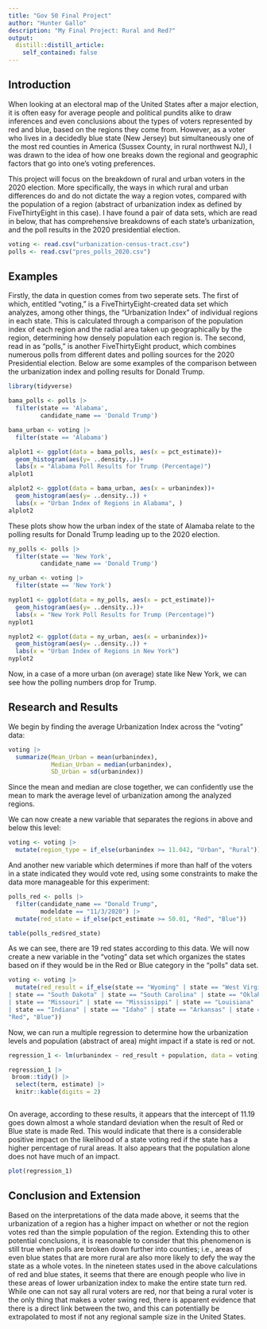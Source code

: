 ```yaml
---
title: "Gov 50 Final Project"
author: "Hunter Gallo"
description: "My Final Project: Rural and Red?"
output:
  distill::distill_article:
    self_contained: false
---
```




## Introduction

When looking at an electoral map of the United States after a major election, it is often easy for average people and political pundits alike to draw inferences and even conclusions about the types of voters represented by red and blue, based on the regions they come from. However, as a voter who lives in a decidedly blue state (New Jersey) but simultaneously one of the most red counties in America (Sussex County, in rural northwest NJ), I was drawn to the idea of how one breaks down the regional and geographic factors that go into one's voting preferences. 

This project will focus on the breakdown of rural and urban voters in the 2020 election. More specifically, the ways in which rural and urban differences do and do not dictate the way a region votes, compared with the population of a region (abstract of urbanization index as defined by FiveThirtyEight in this case). I have found a pair of data sets, which are read in below, that has comprehensive breakdowns of each state's urbanization, and the poll results in the 2020 presidential election. 

```r
voting <- read.csv("urbanization-census-tract.csv")
polls <- read.csv("pres_polls_2020.csv")
```

## Examples

Firstly, the data in question comes from two seperate sets. The first of which, entitled "voting," is a FiveThirtyEight-created data set which analyzes, among other things, the "Urbanization Index" of individual regions in each state. This is calculated through a comparison of the population index of each region and the radial area taken up geographically by the region, determining how densely population each region is. The second, read in as "polls," is another FiveThirtyEight product, which combines numerous polls from different dates and polling sources for the 2020 Presidential election. Below are some examples of the comparison between the urbanization index and polling results for Donald Trump. 

```r
library(tidyverse)

bama_polls <- polls |>
  filter(state == 'Alabama',
         candidate_name == 'Donald Trump')

bama_urban <- voting |>
  filter(state == 'Alabama')

alplot1 <- ggplot(data = bama_polls, aes(x = pct_estimate))+
  geom_histogram(aes(y= ..density..))+
  labs(x = "Alabama Poll Results for Trump (Percentage)")
alplot1

alplot2 <- ggplot(data = bama_urban, aes(x = urbanindex))+
  geom_histogram(aes(y= ..density..)) +
  labs(x = "Urban Index of Regions in Alabama", )
alplot2
```
These plots show how the urban index of the state of Alamaba relate to the polling results for Donald Trump leading up to the 2020 election. 

```r
ny_polls <- polls |>
  filter(state == 'New York',
         candidate_name == 'Donald Trump')

ny_urban <- voting |>
  filter(state == 'New York')

nyplot1 <- ggplot(data = ny_polls, aes(x = pct_estimate))+
  geom_histogram(aes(y= ..density..))+
  labs(x = "New York Poll Results for Trump (Percentage)")
nyplot1

nyplot2 <- ggplot(data = ny_urban, aes(x = urbanindex))+
  geom_histogram(aes(y= ..density..)) +
  labs(x = "Urban Index of Regions in New York")
nyplot2

```

Now, in a case of a more urban (on average) state like New York, we can see how the polling numbers drop for Trump. 

## Research and Results

We begin by finding the average Urbanization Index across the "voting" data:

```r
voting |>
  summarize(Mean_Urban = mean(urbanindex),
            Median_Urban = median(urbanindex),
            SD_Urban = sd(urbanindex))

```

Since the mean and median are close together, we can confidently use the mean to mark the average level of urbanization among the analyzed regions.

We can now create a new variable that separates the regions in above and below this level:

```r
voting <- voting |>
  mutate(region_type = if_else(urbanindex >= 11.042, "Urban", "Rural"))
```

And another new variable which determines if more than half of the voters in a state indicated they would vote red, using some constraints to make the data more manageable for this experiment:

```r
polls_red <- polls |>
  filter(candidate_name == "Donald Trump",
         modeldate == "11/3/2020") |>
  mutate(red_state = if_else(pct_estimate >= 50.01, "Red", "Blue"))

table(polls_red$red_state)
```
As we can see, there are 19 red states according to this data. We will now create a new variable in the "voting" data set which organizes the states based on if they would be in the Red or Blue category in the "polls" data set.

```r
voting <- voting |>
  mutate(red_result = if_else(state == "Wyoming" | state == "West Virginia" | state == "Utah" | state == "Tennessee" 
| state == "South Dakota" | state == "South Carolina" | state == "Oklahoma" | state == "North Dakota" | state == "Nebraska" 
| state == "Missouri" | state == "Mississippi" | state == "Louisiana" | state == "Kentucky" | state == "Kansas" 
| state == "Indiana" | state == "Idaho" | state == "Arkansas" | state == "Alaska" | state == "Alabama",
"Red", "Blue"))


```


Now, we can run a multiple regression to determine how the urbanization levels and population (abstract of area) might impact if a state is red or not. 


```r
regression_1 <- lm(urbanindex ~ red_result + population, data = voting)

regression_1 |>
 broom::tidy() |>
  select(term, estimate) |>  
  knitr::kable(digits = 2)



```
On average, according to these results, it appears that the intercept of 11.19 goes down almost a whole standard deviation when the result of Red or Blue state is made Red. This would indicate that there is a considerable positive impact on the likelihood of a state voting red if the state has a higher percentage of rural areas. It also appears that the population alone does not have much of an impact.  

```r
plot(regression_1)
```


## Conclusion and Extension 

Based on the interpretations of the data made above, it seems that the urbanization of a region has a higher impact on whether or not the region votes red than the simple population of the region. Extending this to other potential conclusions, it is reasonable to consider that this phenomenon is still true when polls are broken down further into counties; i.e., areas of even blue states that are more rural are also more likely to defy the way the state as a whole votes. In the nineteen states used in the above calculations of red and blue states, it seems that there are enough people who live in these areas of lower urbanization index to make the entire state turn red. While one can not say all rural voters are red, nor that being a rural voter is the only thing that makes a voter swing red, there is apparent evidence that there is a direct link between the two, and this can potentially be extrapolated to most if not any regional sample size in the United States. 